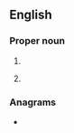 {{also|bda}}
==English==

===Proper noun===
{{en-proper-noun}}

# {{initialism of|en|{{w|British Dental Association}}}}
# {{lb|en|sports}} {{abbreviation of|en|Bermuda}}

===Anagrams===
* {{anagrams|en|a=abd|ABD|ADB|Abd.|D.B.A.|DAB|DBA|abd.|bad|d/b/a|dab|dba}}